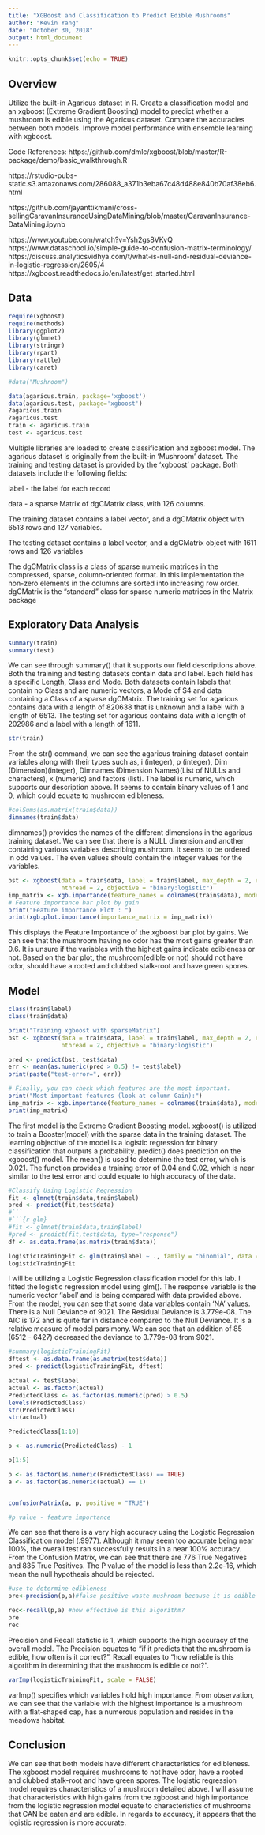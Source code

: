 ---
title: "XGBoost and Classification to Predict Edible Mushrooms"
author: "Kevin Yang"
date: "October 30, 2018"
output: html_document
---

```{r setup, include=FALSE}
knitr::opts_chunk$set(echo = TRUE)
```

## Overview
Utilize the built-in Agaricus dataset in R. Create a classification model and an xgboost (Extreme Gradient Boosting) model to predict whether a mushroom is edible using the Agaricus dataset.  Compare the accuracies between both models. Improve model performance with ensemble learning with xgboost.    


Code References:
https://github.com/dmlc/xgboost/blob/master/R-package/demo/basic_walkthrough.R

https://rstudio-pubs-static.s3.amazonaws.com/286088_a371b3eba67c48d488e840b70af38eb6.html

https://github.com/jayanttikmani/cross-sellingCaravanInsuranceUsingDataMining/blob/master/CaravanInsurance-DataMining.ipynb

https://www.youtube.com/watch?v=Ysh2gs8VKvQ
https://www.dataschool.io/simple-guide-to-confusion-matrix-terminology/
https://discuss.analyticsvidhya.com/t/what-is-null-and-residual-deviance-in-logistic-regression/2605/4
https://xgboost.readthedocs.io/en/latest/get_started.html

## Data
```{r data}
require(xgboost)
require(methods)
library(ggplot2)
library(glmnet)
library(stringr)
library(rpart)
library(rattle)
library(caret)

#data("Mushroom")

data(agaricus.train, package='xgboost')
data(agaricus.test, package='xgboost')
?agaricus.train
?agaricus.test
train <- agaricus.train
test <- agaricus.test
```
Multiple libraries are loaded to create classification and xgboost model. The agaricus dataset is originally from the built-in 'Mushroom' dataset. The training and testing dataset is provided by the 'xgboost' package. Both datasets include the following fields:  

label - the label for each record

data - a sparse Matrix of dgCMatrix class, with 126 columns.

The training dataset contains a label vector, and a dgCMatrix object with 6513 rows and 127 variables.

The testing dataset contains a label vector, and a dgCMatrix object with 1611 rows and 126 variables

The dgCMatrix class is a class of sparse numeric matrices in the compressed, sparse, column-oriented format. In this implementation the non-zero elements in the columns are sorted into increasing row order. dgCMatrix is the "standard" class for sparse numeric matrices in the Matrix package

## Exploratory Data Analysis
```{r summ}
summary(train)
summary(test)
```
We can see through summary() that it supports our field descriptions above. Both the training and testing datasets contain data and label. Each field has a specific Length, Class and Mode.  Both datasets contain labels that contain no Class and are numeric vectors, a Mode of S4 and data containing a Class of a sparse dgCMatrix. The training set for agaricus contains data with a length of 820638 that is unknown and a label with a length of 6513. The testing set for agaricus contains data with a length of 202986 and a label with a length of 1611.
```{r struct}
str(train)
```
From the str() command, we can see the agaricus training dataset contain variables along with their types such as, i (integer), p (integer), Dim (Dimension)(integer), Dimnames (Dimension Names)(List of NULLs and characters), x (numeric) and factors (list). The label is numeric, which supports our description above. It seems to contain binary values of 1 and 0, which could equate to mushroom edibleness.

```{r dim}
#colSums(as.matrix(train$data))
dimnames(train$data)
```
dimnames() provides the names of the different dimensions in the agaricus training dataset. We can see that there is a NULL dimension and another containing various variables describing mushroom. It seems to be ordered in odd values. The even values should contain the integer values for the variables. 

```{r XGFeatureplot}
bst <- xgboost(data = train$data, label = train$label, max_depth = 2, eta = 1, nrounds = 2,
               nthread = 2, objective = "binary:logistic")
imp_matrix <- xgb.importance(feature_names = colnames(train$data), model = bst)
# Feature importance bar plot by gain
print("Feature importance Plot : ")
print(xgb.plot.importance(importance_matrix = imp_matrix))

````
This displays the Feature Importance of the xgboost bar plot by gains. We can see that the mushroom having no odor has the most gains greater than 0.6.  It is unsure if the variables with the highest gains indicate edibleness or not. Based on the bar plot, the mushroom(edible or not) should not have odor, should have a rooted and clubbed stalk-root and have green spores. 

## Model

```{r XGBoost}
class(train$label)
class(train$data)

print("Training xgboost with sparseMatrix")
bst <- xgboost(data = train$data, label = train$label, max_depth = 2, eta = 1, nrounds = 2,
               nthread = 2, objective = "binary:logistic")

pred <- predict(bst, test$data)
err <- mean(as.numeric(pred > 0.5) != test$label)
print(paste("test-error=", err))

# Finally, you can check which features are the most important.
print("Most important features (look at column Gain):")
imp_matrix <- xgb.importance(feature_names = colnames(train$data), model = bst)
print(imp_matrix)

```
The first model is the Extreme Gradient Boosting model. xgboost() is utilized to train a Booster(model) with the sparse data in the training dataset. The learning objective of the model is a logistic regression for binary classification that outputs a probability. predict() does prediction on the xgboost() model. The mean() is used to determine the test error, which is 0.021. 
The function provides a training error of 0.04 and 0.02, which is near similar to the test error and could equate to high accuracy of the data. 


```{r LOGREGglmnet}
#Classify Using Logistic Regression
fit <- glmnet(train$data,train$label)
pred <- predict(fit,test$data)
#```
#```{r glm}
#fit <- glmnet(train$data,train$label)
#pred <- predict(fit,test$data, type="response")
df <- as.data.frame(as.matrix(train$data))

logisticTrainingFit <- glm(train$label ~ ., family = "binomial", data = df)
logisticTrainingFit
```
I will be utilizing a Logistic Regression classification model for this lab. I fitted the logistic regression model using glm(). The response variable is the numeric vector 'label' and is being compared with data provided above. From the model, you can see that some data variables contain 'NA' values. There is a Null Deviance of 9021. The Residual Deviance is 3.779e-08. The AIC is 172 and is quite far in distance compared to the Null Deviance. It is a relative measure of model parsimony. We can see that an addition of 85 (6512 - 6427) decreased the deviance to 3.779e-08 from 9021. 

```{r LogRegContinued}
#summary(logisticTrainingFit)
dftest <- as.data.frame(as.matrix(test$data))
pred <- predict(logisticTrainingFit, dftest)

actual <- test$label
actual <- as.factor(actual)
PredictedClass <- as.factor(as.numeric(pred) > 0.5)
levels(PredictedClass)
str(PredictedClass)
str(actual)

PredictedClass[1:10]

p <- as.numeric(PredictedClass) - 1

p[1:5]

p <- as.factor(as.numeric(PredictedClass) == TRUE)
a <- as.factor(as.numeric(actual) == 1)


confusionMatrix(a, p, positive = "TRUE")

#p value - feature importance
```
We can see that there is a very high accuracy using the Logistic Regression Classification model (.9977). Although it may seem too accurate being near 100%, the overall test ran successfully results in a near 100% accuracy. From the Confusion Matrix, we can see that there are 776 True Negatives and 835 True Positives. The P value of the model is less than 2.2e-16, which mean the null hypothesis should be rejected.   
```{r Precision and recall}
#use to determine edibleness
pre<-precision(p,a)#false positive waste mushroom because it is edible

rec<-recall(p,a) #how effective is this algorithm?
pre
rec
```
Precision and Recall statistic is 1, which supports the high accuracy of the overall model. The Precision equates to "if it predicts that the mushroom is edible, how often is it correct?". Recall equates to "how reliable is this algorithm in determining that the mushroom is edible or not?".

```{r}
varImp(logisticTrainingFit, scale = FALSE)
```
varImp() specifies which variables hold high importance. From observation, we can see that the variable with the highest importance is a mushroom with a flat-shaped cap, has a numerous population and resides in the meadows habitat. 

## Conclusion
We can see that both models have different characteristics for edibleness. The xgboost model requires mushrooms to not have odor, have a rooted and clubbed stalk-root and have green spores. The logistic regression model requires characteristics of a mushroom detailed above. I will assume that characteristics with high gains from the xgboost and high importance from the logistic regression model equate to characteristics of mushrooms that CAN be eaten and are edible. In regards to accuracy, it appears that the logistic regression is more accurate. 


